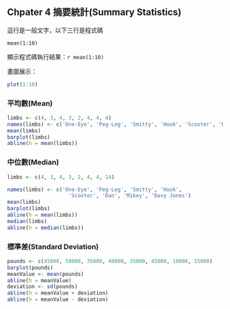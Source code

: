 ## Chpater 4 摘要統計(Summary Statistics)
這行是一般文字，以下三行是程式碼  
  
```
mean(1:10)
```
  
顯示程式碼執行結果：```r mean(1:10)```

畫圖展示：
```r
plot(1:10)
```

### 平均數(Mean)
```r
limbs <- c(4, 3, 4, 3, 2, 4, 4, 4)
names(limbs) <- c('One-Eye', 'Peg-Leg', 'Smitty', 'Hook', 'Scooter', 'Dan', 'Mikey', 'Blackbeard')
mean(limbs)
barplot(limbs)
abline(h = mean(limbs))
```
### 中位數(Median)
```r
limbs <- c(4, 3, 4, 3, 2, 4, 4, 14)

names(limbs) <- c('One-Eye', 'Peg-Leg', 'Smitty', 'Hook', 
                    'Scooter', 'Dan', 'Mikey', 'Davy Jones')
mean(limbs)
barplot(limbs)
abline(h = mean(limbs))
median(limbs)
abline(h = median(limbs))
```
### 標準差(Standard Deviation)
```r
pounds <- c(45000, 50000, 35000, 40000, 35000, 45000, 10000, 15000)
barplot(pounds)
meanValue <- mean(pounds)
abline(h = meanValue)
deviation <- sd(pounds)
abline(h = meanValue + deviation)
abline(h = meanValue - deviation)
```